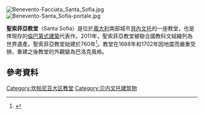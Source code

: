 [[File:Benevento-Facciata_Santa_Sofia.jpg|thumb]]
[[File:Benevento-Santa_Sofia-portale.jpg|thumb]]

'''聖索菲亞教堂'''（Santa Sofia）是位於[[義大利|義大利]]南部城市[[貝內文托|貝內文托]]的一座教堂，也是倖現存的[[倫巴第式建築|倫巴第式建築]]代表作。2011年，聖索菲亞教堂被聯合國教科文組織列為世界遺產。聖索菲亞教堂始建於760年<ref>{{cite book|first=Sergio|last= Rovagnati|title= I Longobardi|pages= 92–93}}</ref>。教堂在1688年和1702年因地震而嚴重受損，重建之後教堂的外觀變為巴洛克風格。

==參考資料==
{{reflist}}

{{意大利世界遗产}}
{{Landmarks of Campania}}
{{coord|41|08|N|14|47|E|type:landmark_region:FR_source:frwiki|display=title}}
[[Category:坎帕尼亚大区教堂|Category:坎帕尼亚大区教堂]]
[[Category:贝内文托建筑物|Category:贝内文托建筑物]]